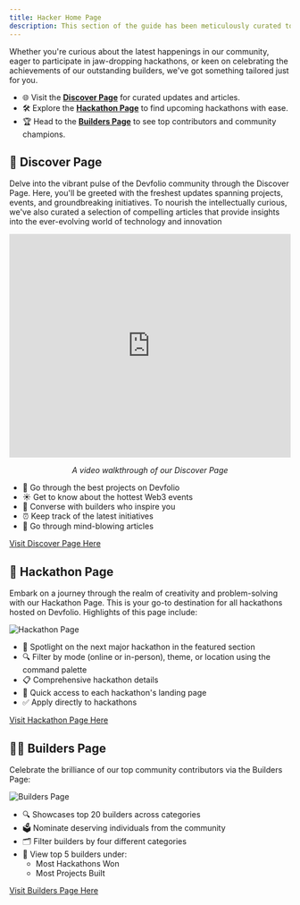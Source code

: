 ```yaml
---
title: Hacker Home Page
description: This section of the guide has been meticulously curated to provide builders with all the essential resources and best practices to navigate Devfolio with ease.
---
```


Whether you're curious about the latest happenings in our community, eager to participate in jaw-dropping hackathons, or keen on celebrating the achievements of our outstanding builders, we've got something tailored just for you.

- 🌐 Visit the [**Discover Page**](https://devfolio.co/discover) for curated updates and articles.
- 🛠️ Explore the [**Hackathon Page**](https://devfolio.co/hackathons) to find upcoming hackathons with ease.
- 🏆 Head to the [**Builders Page**](https://devfolio.co/builders) to see top contributors and community champions.


## 📰 Discover Page

Delve into the vibrant pulse of the Devfolio community through the Discover Page. Here, you'll be greeted with the freshest updates spanning projects, events, and groundbreaking initiatives. To nourish the intellectually curious, we've also curated a selection of compelling articles that provide insights into the ever-evolving world of technology and innovation

<iframe
  width="100%"
  height="400"
  src="https://www.youtube.com/embed/wHtIo-TVlOU"
  title="Discover Page Walkthrough"
  frameBorder="0"
  allow="accelerometer; autoplay; clipboard-write; encrypted-media; gyroscope; picture-in-picture"
  allowFullScreen
></iframe>

<p align="center"><i>A video walkthrough of our Discover Page</i></p>

- 🐐 Go through the best projects on Devfolio
- ☀️ Get to know about the hottest Web3 events
- 🤝 Converse with builders who inspire you
- ⏰ Keep track of the latest initiatives
- 📜 Go through mind-blowing articles

[Visit Discover Page Here](https://devfolio.co/discover)


## 🧠 Hackathon Page

Embark on a journey through the realm of creativity and problem-solving with our Hackathon Page. This is your go-to destination for all hackathons hosted on Devfolio. Highlights of this page include:


<img src="/assets/Arcs.gif" alt="Hackathon Page" />

- 🌟 Spotlight on the next major hackathon in the featured section
- 🔍 Filter by mode (online or in-person), theme, or location using the command palette
- 📋 Comprehensive hackathon details
- 🚀 Quick access to each hackathon's landing page
- ✅ Apply directly to hackathons

[Visit Hackathon Page Here](https://devfolio.co/hackathon)


## 🧑‍🚀 Builders Page

Celebrate the brilliance of our top community contributors via the Builders Page:

<img src="/assets/Builders page.gif" alt="Builders Page" />

- 🔍 Showcases top 20 builders across categories
- 🗳️ Nominate deserving individuals from the community
- 🗂️ Filter builders by four different categories
- 👀 View top 5 builders under:
  - Most Hackathons Won
  - Most Projects Built

[Visit Builders Page Here](https://devfolio.co/builders)

